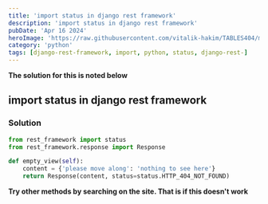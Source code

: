 ```yaml
---
title: 'import status in django rest framework'
description: 'import status in django rest framework'
pubDate: 'Apr 16 2024'
heroImage: 'https://raw.githubusercontent.com/vitalik-hakim/TABLES404/main/error_b/python.jpg'
category: 'python'
tags: [django-rest-framework, import, python, status, django-rest-]
---
```


**The solution for this is noted below**

## import status in django rest framework

### Solution

```python
from rest_framework import status
from rest_framework.response import Response

def empty_view(self):
    content = {'please move along': 'nothing to see here'}
    return Response(content, status=status.HTTP_404_NOT_FOUND)
```

**Try other methods by searching on the site. That is if this doesn't work**
